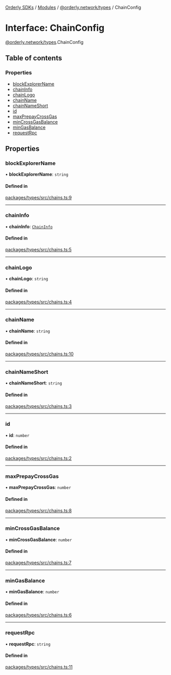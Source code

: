 [Orderly SDKs](/sdks/tech-doc/README) / [Modules](/sdks/tech-doc/modules) / [@orderly.network/types](/sdks/tech-doc/modules/orderly_network_types) / ChainConfig

# Interface: ChainConfig

[@orderly.network/types](/sdks/tech-doc/modules/orderly_network_types).ChainConfig

## Table of contents

### Properties

- [blockExplorerName](/sdks/tech-doc/interfaces/orderly_network_types.ChainConfig#blockexplorername)
- [chainInfo](/sdks/tech-doc/interfaces/orderly_network_types.ChainConfig#chaininfo)
- [chainLogo](/sdks/tech-doc/interfaces/orderly_network_types.ChainConfig#chainlogo)
- [chainName](/sdks/tech-doc/interfaces/orderly_network_types.ChainConfig#chainname)
- [chainNameShort](/sdks/tech-doc/interfaces/orderly_network_types.ChainConfig#chainnameshort)
- [id](/sdks/tech-doc/interfaces/orderly_network_types.ChainConfig#id)
- [maxPrepayCrossGas](/sdks/tech-doc/interfaces/orderly_network_types.ChainConfig#maxprepaycrossgas)
- [minCrossGasBalance](/sdks/tech-doc/interfaces/orderly_network_types.ChainConfig#mincrossgasbalance)
- [minGasBalance](/sdks/tech-doc/interfaces/orderly_network_types.ChainConfig#mingasbalance)
- [requestRpc](/sdks/tech-doc/interfaces/orderly_network_types.ChainConfig#requestrpc)

## Properties

### blockExplorerName

• **blockExplorerName**: `string`

#### Defined in

[packages/types/src/chains.ts:9](https://github.com/OrderlyNetwork/js-sdk/blob/91fd031/packages/types/src/chains.ts#L9)

___

### chainInfo

• **chainInfo**: [`ChainInfo`](orderly_network_types.ChainInfo)

#### Defined in

[packages/types/src/chains.ts:5](https://github.com/OrderlyNetwork/js-sdk/blob/91fd031/packages/types/src/chains.ts#L5)

___

### chainLogo

• **chainLogo**: `string`

#### Defined in

[packages/types/src/chains.ts:4](https://github.com/OrderlyNetwork/js-sdk/blob/91fd031/packages/types/src/chains.ts#L4)

___

### chainName

• **chainName**: `string`

#### Defined in

[packages/types/src/chains.ts:10](https://github.com/OrderlyNetwork/js-sdk/blob/91fd031/packages/types/src/chains.ts#L10)

___

### chainNameShort

• **chainNameShort**: `string`

#### Defined in

[packages/types/src/chains.ts:3](https://github.com/OrderlyNetwork/js-sdk/blob/91fd031/packages/types/src/chains.ts#L3)

___

### id

• **id**: `number`

#### Defined in

[packages/types/src/chains.ts:2](https://github.com/OrderlyNetwork/js-sdk/blob/91fd031/packages/types/src/chains.ts#L2)

___

### maxPrepayCrossGas

• **maxPrepayCrossGas**: `number`

#### Defined in

[packages/types/src/chains.ts:8](https://github.com/OrderlyNetwork/js-sdk/blob/91fd031/packages/types/src/chains.ts#L8)

___

### minCrossGasBalance

• **minCrossGasBalance**: `number`

#### Defined in

[packages/types/src/chains.ts:7](https://github.com/OrderlyNetwork/js-sdk/blob/91fd031/packages/types/src/chains.ts#L7)

___

### minGasBalance

• **minGasBalance**: `number`

#### Defined in

[packages/types/src/chains.ts:6](https://github.com/OrderlyNetwork/js-sdk/blob/91fd031/packages/types/src/chains.ts#L6)

___

### requestRpc

• **requestRpc**: `string`

#### Defined in

[packages/types/src/chains.ts:11](https://github.com/OrderlyNetwork/js-sdk/blob/91fd031/packages/types/src/chains.ts#L11)
